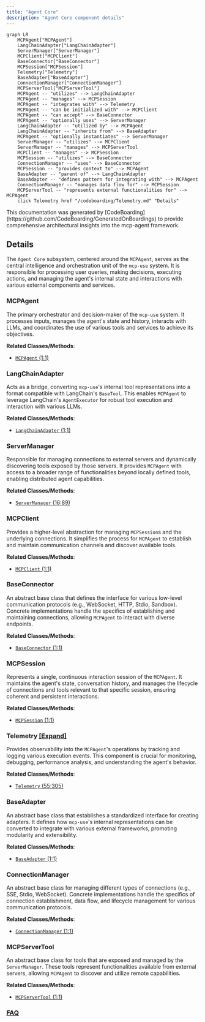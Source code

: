 ```yaml
---
title: "Agent Core"
description: "Agent Core component details"
---
```



```mermaid
graph LR
    MCPAgent["MCPAgent"]
    LangChainAdapter["LangChainAdapter"]
    ServerManager["ServerManager"]
    MCPClient["MCPClient"]
    BaseConnector["BaseConnector"]
    MCPSession["MCPSession"]
    Telemetry["Telemetry"]
    BaseAdapter["BaseAdapter"]
    ConnectionManager["ConnectionManager"]
    MCPServerTool["MCPServerTool"]
    MCPAgent -- "utilizes" --> LangChainAdapter
    MCPAgent -- "manages" --> MCPSession
    MCPAgent -- "integrates with" --> Telemetry
    MCPAgent -- "can be initialized with" --> MCPClient
    MCPAgent -- "can accept" --> BaseConnector
    MCPAgent -- "optionally uses" --> ServerManager
    LangChainAdapter -- "utilized by" --> MCPAgent
    LangChainAdapter -- "inherits from" --> BaseAdapter
    MCPAgent -- "optionally instantiates" --> ServerManager
    ServerManager -- "utilizes" --> MCPClient
    ServerManager -- "manages" --> MCPServerTool
    MCPClient -- "manages" --> MCPSession
    MCPSession -- "utilizes" --> BaseConnector
    ConnectionManager -- "uses" --> BaseConnector
    MCPSession -- "provides context to" --> MCPAgent
    BaseAdapter -- "parent of" --> LangChainAdapter
    BaseAdapter -- "defines pattern for integrating with" --> MCPAgent
    ConnectionManager -- "manages data flow for" --> MCPSession
    MCPServerTool -- "represents external functionalities for" --> MCPAgent
    click Telemetry href "/codeboarding/Telemetry.md" "Details"
```

<Info>
This documentation was generated by [CodeBoarding](https://github.com/CodeBoarding/GeneratedOnBoardings) to provide comprehensive architectural insights into the mcp-agent framework.
</Info>

## Details

The `Agent Core` subsystem, centered around the `MCPAgent`, serves as the central intelligence and orchestration unit of the `mcp-use` system. It is responsible for processing user queries, making decisions, executing actions, and managing the agent's internal state and interactions with various external components and services.

### MCPAgent
The primary orchestrator and decision-maker of the `mcp-use` system. It processes inputs, manages the agent's state and history, interacts with LLMs, and coordinates the use of various tools and services to achieve its objectives.


**Related Classes/Methods**:

- <a href="https://github.com/CodeBoarding/mcp-use/blob/main/mcp_use/agents/mcpagent.py#L1-L1" target="_blank" rel="noopener noreferrer">`MCPAgent` (1:1)</a>


### LangChainAdapter
Acts as a bridge, converting `mcp-use`'s internal tool representations into a format compatible with LangChain's `BaseTool`. This enables `MCPAgent` to leverage LangChain's `AgentExecutor` for robust tool execution and interaction with various LLMs.


**Related Classes/Methods**:

- <a href="https://github.com/CodeBoarding/mcp-use/blob/main/mcp_use/adapters/langchain_adapter.py#L1-L1" target="_blank" rel="noopener noreferrer">`LangChainAdapter` (1:1)</a>


### ServerManager
Responsible for managing connections to external servers and dynamically discovering tools exposed by those servers. It provides `MCPAgent` with access to a broader range of functionalities beyond locally defined tools, enabling distributed agent capabilities.


**Related Classes/Methods**:

- <a href="https://github.com/CodeBoarding/mcp-use/blob/main/mcp_use/managers/server_manager.py#L16-L89" target="_blank" rel="noopener noreferrer">`ServerManager` (16:89)</a>


### MCPClient
Provides a higher-level abstraction for managing `MCPSession`s and the underlying connections. It simplifies the process for `MCPAgent` to establish and maintain communication channels and discover available tools.


**Related Classes/Methods**:

- <a href="https://github.com/CodeBoarding/mcp-use/blob/main/mcp_use/client/MCPClient.py#L1-L1" target="_blank" rel="noopener noreferrer">`MCPClient` (1:1)</a>


### BaseConnector
An abstract base class that defines the interface for various low-level communication protocols (e.g., WebSocket, HTTP, Stdio, Sandbox). Concrete implementations handle the specifics of establishing and maintaining connections, allowing `MCPAgent` to interact with diverse endpoints.


**Related Classes/Methods**:

- <a href="https://github.com/CodeBoarding/mcp-use/blob/main/mcp_use/connectors/base.py#L1-L1" target="_blank" rel="noopener noreferrer">`BaseConnector` (1:1)</a>


### MCPSession
Represents a single, continuous interaction session of the `MCPAgent`. It maintains the agent's state, conversation history, and manages the lifecycle of connections and tools relevant to that specific session, ensuring coherent and persistent interactions.


**Related Classes/Methods**:

- <a href="https://github.com/CodeBoarding/mcp-use/blob/main/mcp_use/session.py#L1-L1" target="_blank" rel="noopener noreferrer">`MCPSession` (1:1)</a>


### Telemetry [[Expand]](./Telemetry)
Provides observability into the `MCPAgent`'s operations by tracking and logging various execution events. This component is crucial for monitoring, debugging, performance analysis, and understanding the agent's behavior.


**Related Classes/Methods**:

- <a href="https://github.com/CodeBoarding/mcp-use/blob/main/mcp_use/telemetry/telemetry.py#L55-L305" target="_blank" rel="noopener noreferrer">`Telemetry` (55:305)</a>


### BaseAdapter
An abstract base class that establishes a standardized interface for creating adapters. It defines how `mcp-use`'s internal representations can be converted to integrate with various external frameworks, promoting modularity and extensibility.


**Related Classes/Methods**:

- <a href="https://github.com/CodeBoarding/mcp-use/blob/main/mcp_use/adapters/base.py#L1-L1" target="_blank" rel="noopener noreferrer">`BaseAdapter` (1:1)</a>


### ConnectionManager
An abstract base class for managing different types of connections (e.g., SSE, Stdio, WebSocket). Concrete implementations handle the specifics of connection establishment, data flow, and lifecycle management for various communication protocols.


**Related Classes/Methods**:

- <a href="https://github.com/CodeBoarding/mcp-use/blob/main/mcp_use/task_managers/base.py#L1-L1" target="_blank" rel="noopener noreferrer">`ConnectionManager` (1:1)</a>


### MCPServerTool
An abstract base class for tools that are exposed and managed by the `ServerManager`. These tools represent functionalities available from external servers, allowing `MCPAgent` to discover and utilize remote capabilities.


**Related Classes/Methods**:

- <a href="https://github.com/CodeBoarding/mcp-use/blob/main/mcp_use/managers/tools/base_tool.py#L1-L1" target="_blank" rel="noopener noreferrer">`MCPServerTool` (1:1)</a>




### [FAQ](https://github.com/CodeBoarding/GeneratedOnBoardings/tree/main?tab=readme-ov-file#faq)
